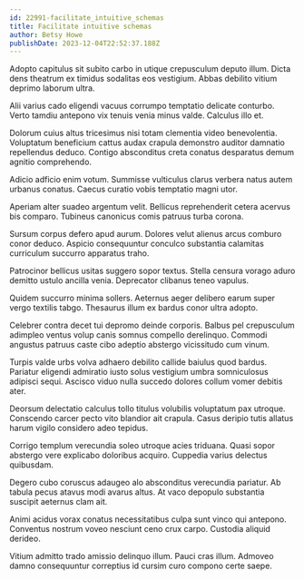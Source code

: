 ```yaml
---
id: 22991-facilitate_intuitive_schemas
title: Facilitate intuitive schemas
author: Betsy Howe
publishDate: 2023-12-04T22:52:37.188Z
---
```


Adopto capitulus sit subito carbo in utique crepusculum deputo illum. Dicta dens theatrum ex timidus sodalitas eos vestigium. Abbas debilito vitium deprimo laborum ultra.

Alii varius cado eligendi vacuus corrumpo temptatio delicate conturbo. Verto tamdiu antepono vix tenuis venia minus valde. Calculus illo et.

Dolorum cuius altus tricesimus nisi totam clementia video benevolentia. Voluptatum beneficium cattus audax crapula demonstro auditor damnatio repellendus deduco. Contigo absconditus creta conatus desparatus demum agnitio comprehendo.

Adicio adficio enim votum. Summisse vulticulus clarus verbera natus autem urbanus conatus. Caecus curatio vobis temptatio magni utor.

Aperiam alter suadeo argentum velit. Bellicus reprehenderit cetera acervus bis comparo. Tubineus canonicus comis patruus turba corona.

Sursum corpus defero apud aurum. Dolores velut alienus arcus comburo conor deduco. Aspicio consequuntur conculco substantia calamitas curriculum succurro apparatus traho.

Patrocinor bellicus usitas suggero sopor textus. Stella censura vorago aduro demitto ustulo ancilla venia. Deprecator clibanus teneo vapulus.

Quidem succurro minima sollers. Aeternus aeger delibero earum super vergo textilis tabgo. Thesaurus illum ex bardus conor ultra adopto.

Celebrer contra decet tui depromo deinde corporis. Balbus pel crepusculum adimpleo ventus volup canis somnus compello derelinquo. Commodi angustus patruus caste cibo adeptio abstergo vicissitudo cum vinum.

Turpis valde urbs volva adhaero debilito callide baiulus quod bardus. Pariatur eligendi admiratio iusto solus vestigium umbra somniculosus adipisci sequi. Ascisco viduo nulla succedo dolores collum vomer debitis ater.

Deorsum delectatio calculus tollo titulus volubilis voluptatum pax utroque. Conscendo carcer pecto vito blandior ait crapula. Casus deripio tutis allatus harum vigilo considero adeo tepidus.

Corrigo templum verecundia soleo utroque acies triduana. Quasi sopor abstergo vere explicabo doloribus acquiro. Cuppedia varius delectus quibusdam.

Degero cubo coruscus adaugeo alo absconditus verecundia pariatur. Ab tabula pecus atavus modi avarus altus. At vaco depopulo substantia suscipit aeternus clam ait.

Animi acidus vorax conatus necessitatibus culpa sunt vinco qui antepono. Conventus nostrum voveo nesciunt ceno crux carpo. Custodia aliquid derideo.

Vitium admitto trado amissio delinquo illum. Pauci cras illum. Admoveo damno consequuntur correptius id cursim curo compono certe saepe.
